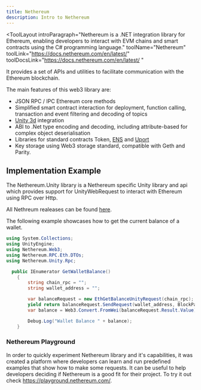 ```yaml
---
title: Nethereum
description: Intro to Nethereum
---
```


<ToolLayout
    introParagraph="Nethereum is a .NET integration library for Ethereum, enabling developers to interact with EVM chains and smart contracts using the C# programming language."
    toolName="Nethereum"
    toolLink="https://docs.nethereum.com/en/latest/"
    toolDocsLink="https://docs.nethereum.com/en/latest/ "
>

 It provides a set of APIs and utilities to facilitate communication with the Ethereum blockchain.

The main features of this web3 library are:

- JSON RPC / IPC Ethereum core methods
- Simplified smart contract interaction for deployment, function calling, transaction and event filtering and decoding of topics
- [Unity 3d](https://docs.nethereum.com/en/latest/unity3d-introduction/) integration
- ABI to .Net type encoding and decoding, including attribute-based for complex object deserialisation
- Libraries for standard contracts Token, [ENS](https://ens.domains/) and [Uport](https://www.uport.me/)
- Key storage using Web3 storage standard, compatible with Geth and Parity.

## Implementation Example

The Nethereum.Unity library is a Nethereum specific Unity library and api which provides support for UnityWebRequest to interact with Ethereum using RPC over Http.

All Nethreum realeases can be found [here](https://github.com/Nethereum/Nethereum/releases).

The following example showcases how to get the current balance of a wallet.

``` csharp
using System.Collections;
using UnityEngine;
using Nethereum.Web3;
using Nethereum.RPC.Eth.DTOs;
using Nethereum.Unity.Rpc;

  public IEnumerator GetWalletBalance()
    {
        string chain_rpc = "";
        string wallet_address = "";

        var balanceRequest = new EthGetBalanceUnityRequest(chain_rpc);
        yield return balanceRequest.SendRequest(wallet_address, BlockParameter.CreateLatest());
        var balance = Web3.Convert.FromWei(balanceRequest.Result.Value);

        Debug.Log("Wallet Balance " + balance);
    }
```

### Nethereum Playground

In order to quickly experiment Nethereum library and it's capabilities, it was created a platform where developers can learn and run predefined examples that show how to make some requests. It can be useful to help developers deciding if Nethereum is a good fit for their project. 
To try it out check https://playground.nethereum.com/.

</ToolLayout>